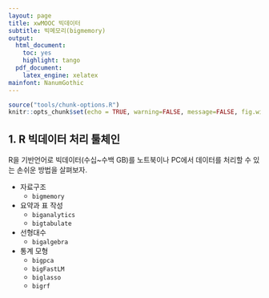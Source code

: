 ```yaml
---
layout: page
title: xwMOOC 빅데이터
subtitle: 빅메모리(bigmemory)
output:
  html_document: 
    toc: yes
    highlight: tango
  pdf_document:
    latex_engine: xelatex
mainfont: NanumGothic
---
```

 
``` r
source("tools/chunk-options.R")
knitr::opts_chunk$set(echo = TRUE, warning=FALSE, message=FALSE, fig.width=12, fig.height=12)


```

## 1. R 빅데이터 처리 툴체인 {#bigdata-toolchain}

R을 기반언어로 빅데이터(수십~수백 GB)를 노트북이나 PC에서 데이터를 처리할 수 있는 손쉬운 방법을 살펴보자.

- 자료구조 
    - `bigmemory`
- 요약과 표 작성
    - `biganalytics`
    - `bigtabulate`
- 선형대수
    - `bigalgebra`
- 통계 모형
    - `bigpca`
    - `bigFastLM`
    - `biglasso`
    - `bigrf`


